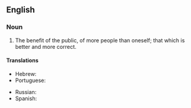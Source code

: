 ==English==

===Noun===
{{en-noun|?}}

# The benefit of the public, of more people than oneself; that which is better and more correct.

====Translations====
{{trans-top|benefit of the public}}
* Hebrew: {{t|he|טובת הכלל}}
* Portuguese: {{t|pt|bem maior|m}}
{{trans-mid}}
* Russian: {{t|ru|высшее благо|n}}
* Spanish: {{t|es|bien común|m}}
{{trans-bottom}}